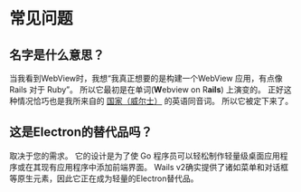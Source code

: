# 常见问题

## 名字是什么意思？

当我看到WebView时，我想“我真正想要的是构建一个WebView 应用，有点像 Rails 对于 Ruby”。 所以它最初是在单词(**W**ebview on R**ails**) 上演变的。 正好这种情况恰巧也是我所来自的 [国家（威尔士）](https://en.wikipedia.org/wiki/Wales) 的英语同音词。 所以它被定下来了。

## 这是Electron的替代品吗？

取决于您的需求。 它的设计是为了使 Go 程序员可以轻松制作轻量级桌面应用程序或在其现有应用程序中添加前端界面。 Wails v2确实提供了诸如菜单和对话框等原生元素，因此它正在成为轻量的Electron替代品。
